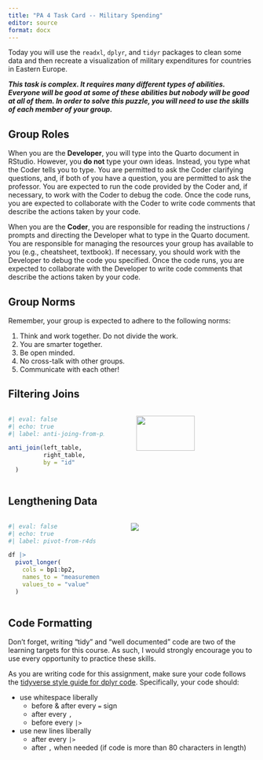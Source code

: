 ```yaml
---
title: "PA 4 Task Card -- Military Spending"
editor: source
format: docx
---
```


Today you will use the `readxl`, `dplyr`, and `tidyr` packages to clean some
data and then recreate a visualization of military expenditures for countries in
Eastern Europe. 

***This task is complex. It requires many different types of abilities. Everyone
will be good at some of these abilities but nobody will be good at all of them.
In order to solve this puzzle, you will need to use the skills of each member of
your group.***

## Group Roles

When you are the **Developer**, you will type into the Quarto document in
RStudio. However, you **do not** type your own ideas. Instead, you type what 
the Coder tells you to type. You are permitted to ask the Coder clarifying
questions, and, if both of you have a question, you are permitted to ask the
professor. You are expected to run the code provided by the Coder and, if 
necessary, to work with the Coder to debug the code. Once the code runs, you
are expected to collaborate with the Coder to write code comments that describe
the actions taken by your code.

When you are the **Coder**, you are responsible for reading the 
instructions / prompts and directing the Developer what to type in the Quarto
document. You are responsible for managing the resources your group has
available to you (e.g., cheatsheet, textbook). If necessary, you should work
with the Developer to debug the code you specified. Once the code runs, you
are expected to collaborate with the Developer to write code comments that
describe the actions taken by your code.

## Group Norms

Remember, your group is expected to adhere to the following norms:

1.  Think and work together. Do not divide the work.
2.  You are smarter together.
3.  Be open minded. 
4.  No cross-talk with other groups.
5.  Communicate with each other! 

\newpage

## Filtering Joins

::: columns
::: {.column width="40%"}
```r
#| eval: false
#| echo: true
#| label: anti-joing-from-picture

anti_join(left_table, 
          right_table, 
          by = "id"
  )
```
:::

::: {.column width="5%"}
:::

::: {.column width="50%"}
![](images/anti-join-2.png){width=70%}
:::
:::

## Lengthening Data

::: columns
::: {.column width="40%"}
```r
#| eval: false
#| echo: true
#| label: pivot-from-r4ds

df |> 
  pivot_longer(
    cols = bp1:bp2,
    names_to = "measurement",
    values_to = "value"
  )
```
:::

::: {.column width="5%"}
:::

::: {.column width="55%"}
![](images/pivot-longer.png)
:::
:::


## Code Formatting

Don't forget, writing "tidy" and "well documented" code are two of the learning
targets for this course. As such, I would strongly encourage you to use every
opportunity to practice these skills.

As you are writing code for this assignment, make sure your code follows the
[tidyverse style guide for dplyr code](https://style.tidyverse.org/pipes.html).
Specifically, your code should:

-   use whitespace liberally
    -   before & after every `=` sign
    -   after every `,`
    -   before every `|>`
-   use new lines liberally
    -   after every `|>`
    -   after `,` when needed (if code is more than 80 characters in length)